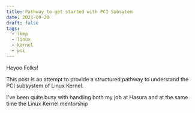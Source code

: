 ```yaml
---
title: Pathway to get started with PCI Subsytem
date: 2021-09-20
draft: false
tags:
  - lkmp
  - linux
  - kernel
  - pci
---
```


Heyoo Folks!

This post is an attempt to provide a structured pathway to understand the PCI
subsystem of Linux Kernel. 

I've been quite busy with handling both my job at Hasura and at the same time
the Linux Kernel mentorship